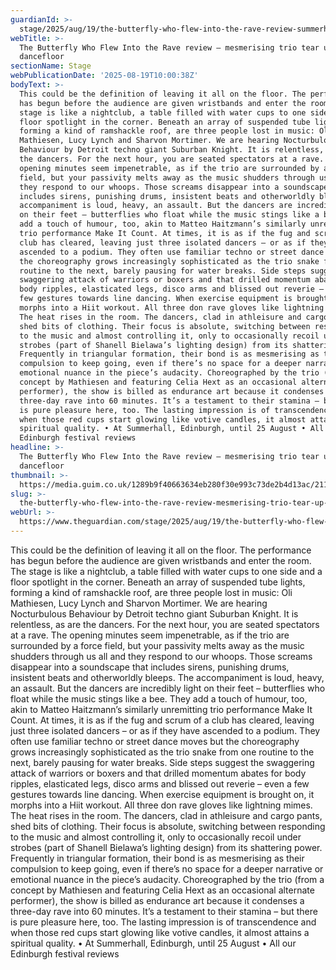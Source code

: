```yaml
---
guardianId: >-
  stage/2025/aug/19/the-butterfly-who-flew-into-the-rave-review-summerhall-edinburgh
webTitle: >-
  The Butterfly Who Flew Into the Rave review – mesmerising trio tear up the
  dancefloor
sectionName: Stage
webPublicationDate: '2025-08-19T10:00:38Z'
bodyText: >-
  This could be the definition of leaving it all on the floor. The performance
  has begun before the audience are given wristbands and enter the room. The
  stage is like a nightclub, a table filled with water cups to one side and a
  floor spotlight in the corner. Beneath an array of suspended tube lights,
  forming a kind of ramshackle roof, are three people lost in music: Oli
  Mathiesen, Lucy Lynch and Sharvon Mortimer. We are hearing Nocturbulous
  Behaviour by Detroit techno giant Suburban Knight. It is relentless, as are
  the dancers. For the next hour, you are seated spectators at a rave. The
  opening minutes seem impenetrable, as if the trio are surrounded by a force
  field, but your passivity melts away as the music shudders through us all and
  they respond to our whoops. Those screams disappear into a soundscape that
  includes sirens, punishing drums, insistent beats and otherworldly bleeps. The
  accompaniment is loud, heavy, an assault. But the dancers are incredibly light
  on their feet – butterflies who float while the music stings like a bee. They
  add a touch of humour, too, akin to Matteo Haitzmann’s similarly unremitting
  trio performance Make It Count. At times, it is as if the fug and scrum of a
  club has cleared, leaving just three isolated dancers – or as if they have
  ascended to a podium. They often use familiar techno or street dance moves but
  the choreography grows increasingly sophisticated as the trio snake from one
  routine to the next, barely pausing for water breaks. Side steps suggest the
  swaggering attack of warriors or boxers and that drilled momentum abates for
  body ripples, elasticated legs, disco arms and blissed out reverie – even a
  few gestures towards line dancing. When exercise equipment is brought on, it
  morphs into a Hiit workout. All three don rave gloves like lightning mimes.
  The heat rises in the room. The dancers, clad in athleisure and cargo pants,
  shed bits of clothing. Their focus is absolute, switching between responding
  to the music and almost controlling it, only to occasionally recoil under
  strobes (part of Shanell Bielawa’s lighting design) from its shattering power.
  Frequently in triangular formation, their bond is as mesmerising as their
  compulsion to keep going, even if there’s no space for a deeper narrative or
  emotional nuance in the piece’s audacity. Choreographed by the trio (from a
  concept by Mathiesen and featuring Celia Hext as an occasional alternate
  performer), the show is billed as endurance art because it condenses a
  three-day rave into 60 minutes. It’s a testament to their stamina – but there
  is pure pleasure here, too. The lasting impression is of transcendence and
  when those red cups start glowing like votive candles, it almost attains a
  spiritual quality. • At Summerhall, Edinburgh, until 25 August • All our
  Edinburgh festival reviews
headline: >-
  The Butterfly Who Flew Into the Rave review – mesmerising trio tear up the
  dancefloor
thumbnail: >-
  https://media.guim.co.uk/1289b9f40663634eb280f30e993c73de2b4d13ac/211_0_1706_1365/500.jpg
slug: >-
  the-butterfly-who-flew-into-the-rave-review-mesmerising-trio-tear-up-the-dancefloor
webUrl: >-
  https://www.theguardian.com/stage/2025/aug/19/the-butterfly-who-flew-into-the-rave-review-summerhall-edinburgh
---
```

This could be the definition of leaving it all on the floor. The performance has begun before the audience are given wristbands and enter the room. The stage is like a nightclub, a table filled with water cups to one side and a floor spotlight in the corner. Beneath an array of suspended tube lights, forming a kind of ramshackle roof, are three people lost in music: Oli Mathiesen, Lucy Lynch and Sharvon Mortimer. We are hearing Nocturbulous Behaviour by Detroit techno giant Suburban Knight. It is relentless, as are the dancers. For the next hour, you are seated spectators at a rave. The opening minutes seem impenetrable, as if the trio are surrounded by a force field, but your passivity melts away as the music shudders through us all and they respond to our whoops. Those screams disappear into a soundscape that includes sirens, punishing drums, insistent beats and otherworldly bleeps. The accompaniment is loud, heavy, an assault. But the dancers are incredibly light on their feet – butterflies who float while the music stings like a bee. They add a touch of humour, too, akin to Matteo Haitzmann’s similarly unremitting trio performance Make It Count. At times, it is as if the fug and scrum of a club has cleared, leaving just three isolated dancers – or as if they have ascended to a podium. They often use familiar techno or street dance moves but the choreography grows increasingly sophisticated as the trio snake from one routine to the next, barely pausing for water breaks. Side steps suggest the swaggering attack of warriors or boxers and that drilled momentum abates for body ripples, elasticated legs, disco arms and blissed out reverie – even a few gestures towards line dancing. When exercise equipment is brought on, it morphs into a Hiit workout. All three don rave gloves like lightning mimes. The heat rises in the room. The dancers, clad in athleisure and cargo pants, shed bits of clothing. Their focus is absolute, switching between responding to the music and almost controlling it, only to occasionally recoil under strobes (part of Shanell Bielawa’s lighting design) from its shattering power. Frequently in triangular formation, their bond is as mesmerising as their compulsion to keep going, even if there’s no space for a deeper narrative or emotional nuance in the piece’s audacity. Choreographed by the trio (from a concept by Mathiesen and featuring Celia Hext as an occasional alternate performer), the show is billed as endurance art because it condenses a three-day rave into 60 minutes. It’s a testament to their stamina – but there is pure pleasure here, too. The lasting impression is of transcendence and when those red cups start glowing like votive candles, it almost attains a spiritual quality. • At Summerhall, Edinburgh, until 25 August • All our Edinburgh festival reviews
